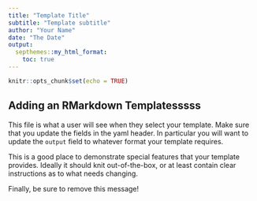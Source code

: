 ```yaml
---
title: "Template Title"
subtitle: "Template subtitle"
author: "Your Name"
date: "The Date"
output: 
  septhemes::my_html_format:
    toc: true
---
```


```r
knitr::opts_chunk$set(echo = TRUE)
```

## Adding an RMarkdown Templatesssss

This file is what a user will see when they select your template. Make sure that you update the fields in the yaml header. In particular you will want to update the `output` field to whatever format your template requires.

This is a good place to demonstrate special features that your template provides. Ideally it should knit out-of-the-box, or at least contain clear instructions as to what needs changing.

Finally, be sure to remove this message!
